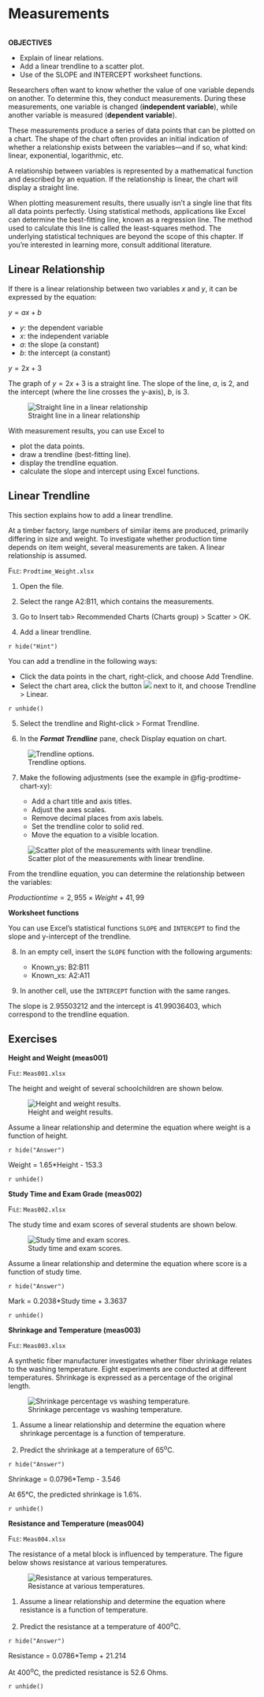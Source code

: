 # Measurements {#sec-measurements}

```{r, file = "R/webex.R", include = FALSE}
```

::: callout
**OBJECTIVES**

-   Explain of linear relations.
-   Add a linear trendline to a scatter plot.
-   Use of the SLOPE and INTERCEPT worksheet functions.
:::

Researchers often want to know whether the value of one variable depends on another. To determine this, they conduct measurements. During these measurements, one variable is changed (**independent variable**), while another variable is measured (**dependent variable**).

These measurements produce a series of data points that can be plotted on a chart. The shape of the chart often provides an initial indication of whether a relationship exists between the variables—and if so, what kind: linear, exponential, logarithmic, etc.

A relationship between variables is represented by a mathematical function and described by an equation. If the relationship is linear, the chart will display a straight line.

When plotting measurement results, there usually isn't a single line that fits all data points perfectly. Using statistical methods, applications like Excel can determine the best-fitting line, known as a regression line. The method used to calculate this line is called the [least-squares method]{.term}. The underlying statistical techniques are beyond the scope of this chapter. If you're interested in learning more, consult additional literature.

## Linear Relationship {#sec-meas-linear}

If there is a linear relationship between two variables $x$ and $y$, it can be expressed by the equation:

$y = ax + b$

-   $y$: the dependent variable
-   $x$: the independent variable
-   $a$: the slope (a constant)
-   $b$: the intercept (a constant)

::: {#exm-meas-linear}
$y = 2x + 3$

The graph of $y=2x+3$ is a straight line. The slope of the line, $a$, is 2, and the intercept (where the line crosses the y-axis), $b$, is 3.

![Straight line in a linear relationship](images/measurements/chart-linear.png){#fig-chart-linear}
:::

With measurement results, you can use Excel to

-   plot the data points.
-   draw a trendline (best-fitting line).
-   display the trendline equation.
-   calculate the slope and intercept using Excel functions.

## Linear Trendline {#sec-meas-trendline-linear}

This section explains how to add a linear trendline.

At a timber factory, large numbers of similar items are produced, primarily differing in size and weight. To investigate whether production time depends on item weight, several measurements are taken. A linear relationship is assumed.

:::: {#prp-meas-trendline-linear}
[File]{.smallcaps}: `Prodtime_Weight.xlsx`

1.  Open the file.

2.  Select the range A2:B11, which contains the measurements.

3.  Go to [Insert tab\> Recommended Charts (Charts group) \> Scatter \> OK]{.uicontrol}.

4.  Add a linear trendline.

::: {.content-visible when-format="html:js"}
`r hide("Hint")`

You can add a trendline in the following ways:

-   Click the data points in the chart, right-click, and choose [Add Trendline]{.uicontrol}.
-   Select the chart area, click the button ![](images/common/button-chart-elements.png) next to it, and choose [Trendline \> Linear]{.uicontrol}.

`r unhide()`
:::

5.  Select the trendline and [Right-click \> Format Trendline]{.uicontrol}.

6.  In the ***Format Trendline*** pane, check [Display equation on chart]{.uicontrol}.

![Trendline options.](images/measurements/trendline-options.png){#fig-trendline-options}

7.  Make the following adjustments (see the example in @fig-prodtime-chart-xy):

    -   Add a chart title and axis titles.
    -   Adjust the axes scales.
    -   Remove decimal places from axis labels.
    -   Set the trendline color to solid red.
    -   Move the equation to a visible location.

![Scatter plot of the measurements with linear trendline.](images/measurements/prodtime-chart-xy.png){#fig-prodtime-chart-xy}

From the trendline equation, you can determine the relationship between the variables:

$Productiontime = 2,955 \times Weight + 41,99$

**Worksheet functions**

You can use Excel's statistical functions `SLOPE` and `INTERCEPT` to find the slope and y-intercept of the trendline.

8.  In an empty cell, insert the `SLOPE` function with the following arguments:

    -   [Known_ys]{.uicontrol}: B2:B11
    -   [Known_xs]{.uicontrol}: A2:A11

9.  In another cell, use the `INTERCEPT` function with the same ranges.

The slope is 2.95503212 and the intercept is 41.99036403, which correspond to the trendline equation.
::::

## Exercises {#sec-measurements-exercises}

:::: {#exr-meas001}
**Height and Weight (meas001)**

[File]{.smallcaps}: `Meas001.xlsx`

The height and weight of several schoolchildren are shown below.

![Height and weight results.](images/measurements/meas001-data.png)

Assume a linear relationship and determine the equation where weight is a function of height.

::: {.content-visible when-format="html:js"}
`r hide("Answer")`

Weight = 1.65\*Height - 153.3

`r unhide()`
:::
::::

:::: {#exr-meas002}
**Study Time and Exam Grade (meas002)**

[File]{.smallcaps}: `Meas002.xlsx`

The study time and exam scores of several students are shown below.

![Study time and exam scores.](images/measurements/meas002-data.png)

Assume a linear relationship and determine the equation where score is a function of study time.

::: {.content-visible when-format="html:js"}
`r hide("Answer")`

Mark = 0.2038\*Study time + 3.3637

`r unhide()`
:::
::::

:::: {#exr-meas003}
**Shrinkage and Temperature (meas003)**

[File]{.smallcaps}: `Meas003.xlsx`

A synthetic fiber manufacturer investigates whether fiber shrinkage relates to the washing temperature. Eight experiments are conducted at different temperatures. Shrinkage is expressed as a percentage of the original length.

![Shrinkage percentage vs washing temperature.](images/measurements/meas003-data.png)

1.  Assume a linear relationship and determine the equation where shrinkage percentage is a function of temperature.

2.  Predict the shrinkage at a temperature of 65^o^C.

::: {.content-visible when-format="html:js"}
`r hide("Answer")`

Shrinkage = 0.0796\*Temp - 3.546

At 65°C,  the predicted shrinkage is 1.6%.

`r unhide()`
:::
::::

:::: {#exr-meas004}
**Resistance and Temperature (meas004)**

[File]{.smallcaps}: `Meas004.xlsx`

The resistance of a metal block is influenced by temperature. The figure below shows resistance at various temperatures.

![Resistance at various temperatures.](images/measurements/meas004-data.png)

1.  Assume a linear relationship and determine the equation where resistance is a function of temperature.

2.  Predict the resistance at a temperature of 400^o^C.

::: {.content-visible when-format="html:js"}
`r hide("Answer")`

Resistance = 0.0786\*Temp + 21.214

At 400^o^C, the predicted resistance is 52.6 Ohms.

`r unhide()`
:::
::::
